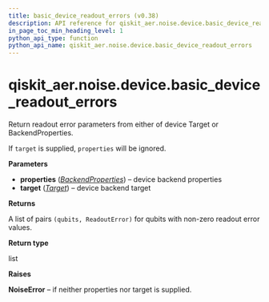 ```yaml
---
title: basic_device_readout_errors (v0.38)
description: API reference for qiskit_aer.noise.device.basic_device_readout_errors in qiskit v0.38
in_page_toc_min_heading_level: 1
python_api_type: function
python_api_name: qiskit_aer.noise.device.basic_device_readout_errors
---
```


<span id="qiskit-aer-noise-device-basic-device-readout-errors" />

# qiskit\_aer.noise.device.basic\_device\_readout\_errors

<Function id="qiskit_aer.noise.device.basic_device_readout_errors" isDedicatedPage={true} github="https://github.com/qiskit/qiskit-aer/tree/stable/0.11/qiskit_aer/noise/device/models.py" signature="basic_device_readout_errors(properties=None, target=None)">
  Return readout error parameters from either of device Target or BackendProperties.

  If `target` is supplied, `properties` will be ignored.

  **Parameters**

  *   **properties** ([*BackendProperties*](qiskit.providers.models.BackendProperties "qiskit.providers.models.BackendProperties")) – device backend properties
  *   **target** ([*Target*](qiskit.transpiler.Target "qiskit.transpiler.Target")) – device backend target

  **Returns**

  A list of pairs `(qubits, ReadoutError)` for qubits with non-zero readout error values.

  **Return type**

  list

  **Raises**

  **NoiseError** – if neither properties nor target is supplied.
</Function>

